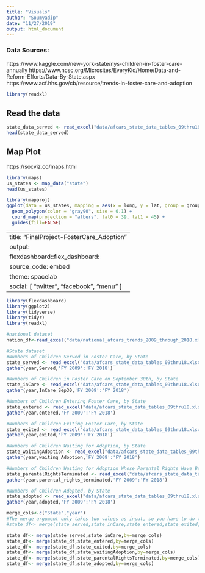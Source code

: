 ```yaml
---
title: "Visuals"
author: "Soumyadip"
date: "11/27/2019"
output: html_document
---
```

### Data Sources:
https://www.kaggle.com/new-york-state/nys-children-in-foster-care-annually
https://www.ncsc.org/Microsites/EveryKid/Home/Data-and-Reform-Efforts/Data-By-State.aspx
https://www.acf.hhs.gov/cb/resource/trends-in-foster-care-and-adoption

```r
library(readxl)
```

## Read the data
```r
state_data_served <- read_excel("data/afcars_state_data_tables_09thru18.xlsx", range = "Served!A8:K60")
head(state_data_served)
```

## Map Plot
https://socviz.co/maps.html
```r
library(maps)
us_states <- map_data("state")
head(us_states)
```

```r
library(mapproj)
ggplot(data = us_states, mapping = aes(x = long, y = lat, group = group, fill = region)) +
  geom_polygon(color = "gray90", size = 0.1) +
  coord_map(projection = "albers", lat0 = 39, lat1 = 45) +
  guides(fill=FALSE)
```

<!--chapter:end:Mitra_Visuals.Rmd-->

---
title: "FinalProject-FosterCare_Adoption"
output: 
  flexdashboard::flex_dashboard:
    source_code: embed
    theme: spacelab
    social: [ "twitter", "facebook", "menu" ]
---
```r
library(flexdashboard)
library(ggplot2)
library(tidyverse)
library(tidyr)
library(readxl)
```

```r
#national dataset
nation_df<-read_excel("data/national_afcars_trends_2009_through_2018.xlsx",sheet="Data")

#State dataset
#Numbers of Children Served in Foster Care, by State
state_served <- read_excel("data/afcars_state_data_tables_09thru18.xlsx",range="Served!A8:K60") %>%
gather(year,Served,'FY 2009':'FY 2018')

#Numbers of Children in Foster Care on September 30th, by State
state_inCare <- read_excel("data/afcars_state_data_tables_09thru18.xlsx",range="In Care on September 30th!A8:K60") %>%
gather(year,InCare_Sep30,'FY 2009':'FY 2018')

#Numbers of Children Entering Foster Care, by State
state_entered <- read_excel("data/afcars_state_data_tables_09thru18.xlsx",range="Entered!A8:K60") %>%
gather(year,entered,'FY 2009':'FY 2018')

#Numbers of Children Exiting Foster Care, by State
state_exited <- read_excel("data/afcars_state_data_tables_09thru18.xlsx",range="Exited!A8:K60") %>%
gather(year,exited,'FY 2009':'FY 2018')

#Numbers of Children Waiting for Adoption, by State
state_waitingAdoption <- read_excel("data/afcars_state_data_tables_09thru18.xlsx",range="Waiting for Adoption!A8:K60") %>%
gather(year,waiting_Adoption,'FY 2009':'FY 2018')

#Numbers of Children Waiting for Adoption Whose Parental Rights Have Been Terminated, by State
state_parentalRightsTerminated <- read_excel("data/afcars_state_data_tables_09thru18.xlsx",range="Parental Rights Terminated!A8:K60") %>%
gather(year,parental_rights_terminated,'FY 2009':'FY 2018')

#Numbers of Children Adopted, by State
state_adopted <- read_excel("data/afcars_state_data_tables_09thru18.xlsx",range="Adopted!A8:K60") %>%
gather(year,adopted,'FY 2009':'FY 2018')
```


```r
merge_cols<-c("State","year")
#The merge argument only takes two values as input, so you have to do them separately:
#state_df<- merge(state_served,state_inCare,state_entered,state_exited,state_waitingAdoption,state_parentalRightsTerminated,state_adopted,by=c("State","year"))

state_df<- merge(state_served,state_inCare,by=merge_cols)
state_df<- merge(state_df,state_entered,by=merge_cols)
state_df<- merge(state_df,state_exited,by=merge_cols)
state_df<- merge(state_df,state_waitingAdoption,by=merge_cols)
state_df<- merge(state_df,state_parentalRightsTerminated,by=merge_cols)
state_df<- merge(state_df,state_adopted,by=merge_cols)
```

<!--chapter:end:RamyaP_fostercare_adoption_annually.Rmd-->

